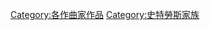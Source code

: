 {{Category explanation|[[老约翰·施特劳斯|老约翰·施特劳斯]]的音乐作品}}

{{DEFAULTSORT:Strauss, Johann 1}}
[[Category:各作曲家作品|Category:各作曲家作品]]
[[Category:史特勞斯家族|Category:史特勞斯家族]]